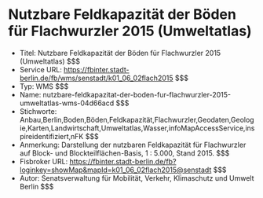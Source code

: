 # Nutzbare Feldkapazität der Böden für Flachwurzler 2015 (Umweltatlas)
- Titel: Nutzbare Feldkapazität der Böden für Flachwurzler 2015 (Umweltatlas) $$$
- Service URL: https://fbinter.stadt-berlin.de/fb/wms/senstadt/k01_06_02flach2015 $$$
- Typ: WMS $$$
- Name: nutzbare-feldkapazitat-der-boden-fur-flachwurzler-2015-umweltatlas-wms-04d66acd $$$
- Stichworte: Anbau,Berlin,Boden,Böden,Feldkapazität,Flachwurzler,Geodaten,Geologie,Karten,Landwirtschaft,Umweltatlas,Wasser,infoMapAccessService,inspireidentifiziert,nFK $$$
- Anmerkung: Darstellung der nutzbaren Feldkapazität für Flachwurzler auf Block- und Blockteilflächen-Basis, 1 : 5.000, Stand 2015. $$$
- Fisbroker URL: https://fbinter.stadt-berlin.de/fb?loginkey=showMap&mapId=k01_06_02flach2015@senstadt $$$
- Autor: Senatsverwaltung für Mobilität, Verkehr, Klimaschutz und Umwelt Berlin $$$
